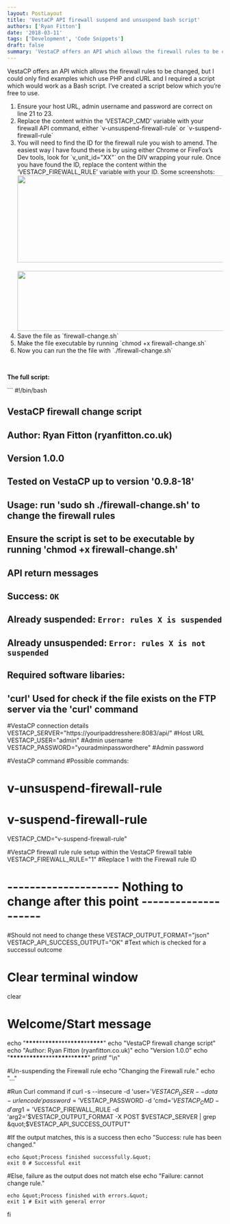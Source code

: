 ```yaml
---
layout: PostLayout
title: 'VestaCP API firewall suspend and unsuspend bash script'
authors: ['Ryan Fitton']
date: '2018-03-11'
tags: ['Development', 'Code Snippets']
draft: false
summary: 'VestaCP offers an API which allows the firewall rules to be changed, but I could only find examples which use PHP and cURL and I required a script which would work as a Bash script. I&amp;#8217;ve created a script below which you&amp;#8217;re free to use. Ensure your host URL, admin username and password are correct [&amp;hellip;]'
---
```


<p>VestaCP offers an API which allows the firewall rules to be changed, but I could only find examples which use PHP and cURL and I required a script which would work as a Bash script. I&#8217;ve created a script below which you&#8217;re free to use.</p>
<ol>
    <li>Ensure your host URL, admin username and password are correct on line 21 to 23.</li>
    <li>Replace the content within the &#8216;VESTACP_CMD&#8217; variable with your firewall API command, either `v-unsuspend-firewall-rule` or `v-suspend-firewall-rule`</li>
    <li>
        You will need to find the ID for the firewall rule you wish to amend. The easiest way I have found these is by using either Chrome or FireFox&#8217;s Dev tools, look for `v_unit_id="XX"` on the DIV wrapping your rule. Once you have found the ID, replace the content within the &#8216;VESTACP_FIREWALL_RULE&#8217; variable with your ID. Some screenshots:<br>
        <a href="/static/img/blog/2018/01/vesta-cp-firewall-1.png"><img loading="lazy"  src="/static/img/blog/2018/01/vesta-cp-firewall-1.png" alt="" width="757" height="203" srcset="/static/img/blog/2018/01/vesta-cp-firewall-1.png 757w, /static/img/blog/2018/01/vesta-cp-firewall-1-300x80.png 300w" sizes="(max-width: 757px) 100vw, 757px" /><br></a><br>
        <a href="/static/img/blog/2018/01/vesta-cp-firewall-2.png"><img loading="lazy"  src="/static/img/blog/2018/01/vesta-cp-firewall-2-1024x140.png" alt="" width="1024" height="140" srcset="/static/img/blog/2018/01/vesta-cp-firewall-2-1024x140.png 1024w, /static/img/blog/2018/01/vesta-cp-firewall-2-300x41.png 300w, /static/img/blog/2018/01/vesta-cp-firewall-2-768x105.png 768w, /static/img/blog/2018/01/vesta-cp-firewall-2.png 1284w" sizes="(max-width: 1024px) 100vw, 1024px" /></a>
    </li>
    <li>Save the file as `firewall-change.sh`</li>
    <li>Make the file executable by running `chmod +x firewall-change.sh`</li>
    <li>Now you can run the the file with `./firewall-change.sh`</li>
</ol>
<p>&nbsp;</p>
<p><strong>The full script:</strong></p>
```
#!/bin/bash

## VestaCP firewall change script

## Author: Ryan Fitton (ryanfitton.co.uk)

## Version 1.0.0

##

## Tested on VestaCP up to version '0.9.8-18'

##

## Usage: run 'sudo sh ./firewall-change.sh' to change the firewall rules

## Ensure the script is set to be executable by running 'chmod +x firewall-change.sh'

##

## API return messages

## Success: `OK`

## Already suspended: `Error: rules X is suspended`

## Already unsuspended: `Error: rules X is not suspended`

##

## Required software libaries:

## 'curl' Used for check if the file exists on the FTP server via the 'curl' command

#VestaCP connection details
VESTACP_SERVER=&quot;https://youripaddresshere:8083/api/&quot; #Host URL
VESTACP_USER=&quot;admin&quot; #Admin username
VESTACP_PASSWORD=&quot;youradminpasswordhere&quot; #Admin password

#VestaCP command
#Possible commands:

# v-unsuspend-firewall-rule

# v-suspend-firewall-rule

VESTACP_CMD=&quot;v-suspend-firewall-rule&quot;

#VestaCP firewall rule rule setup within the VestaCP firewall table
VESTACP_FIREWALL_RULE=&quot;1&quot; #Replace 1 with the Firewall rule ID

# -------------------- Nothing to change after this point --------------------

#Should not need to change these
VESTACP_OUTPUT_FORMAT=&quot;json&quot;
VESTACP_API_SUCCESS_OUTPUT=&quot;OK&quot; #Text which is checked for a successul outcome

# Clear terminal window

clear

# Welcome/Start message

echo &quot;**\*\*\*\***\*\***\*\*\*\***\*\*\*\***\*\*\*\***\*\***\*\*\*\***&quot;
echo &quot;VestaCP firewall change script&quot;
echo &quot;Author: Ryan Fitton (ryanfitton.co.uk)&quot;
echo &quot;Version 1.0.0&quot;
echo &quot;**\*\*\*\***\*\***\*\*\*\***\*\*\*\***\*\*\*\***\*\***\*\*\*\***&quot;
printf &quot;\n&quot;

#Un-suspending the Firewall rule
echo &quot;Changing the Firewall rule.&quot;
echo &quot;...&quot;

#Run Curl command
if curl -s --insecure -d 'user='$VESTACP_USER --data-urlencode 'password='$VESTACP_PASSWORD -d 'cmd='$VESTACP_CMD -d 'arg1='$VESTACP_FIREWALL_RULE -d 'arg2='$VESTACP_OUTPUT_FORMAT -X POST $VESTACP_SERVER | grep &quot;$VESTACP_API_SUCCESS_OUTPUT&quot;

#If the output matches, this is a success
then
echo &quot;Success: rule has been changed.&quot;

    echo &quot;Process finished successfully.&quot;
    exit 0 # Successful exit

#Else, failure as the output does not match
else
echo &quot;Failure: cannot change rule.&quot;

    echo &quot;Process finished with errors.&quot;
    exit 1 # Exit with general error

fi

```

```
